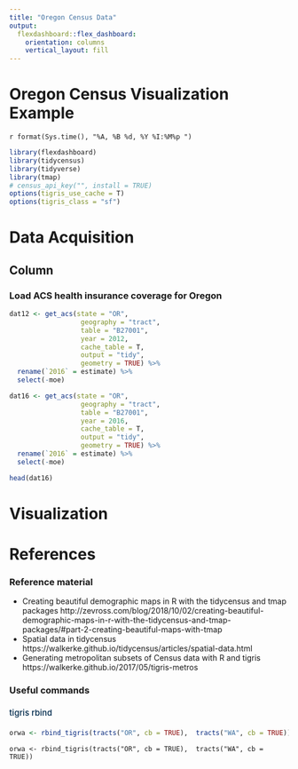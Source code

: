 ```yaml
---
title: "Oregon Census Data"
output: 
  flexdashboard::flex_dashboard:
    orientation: columns
    vertical_layout: fill
---
```


<style type="text/css">

.navbar-inverse .navbar-nav>.active>a, .navbar-inverse .navbar-nav>.active>a:hover, .navbar-inverse .navbar-nav>.active>a:focus {
color: #fbb034;
background-color: #00467f;
border-color: #002a4c;
font-weight: 900;
}

.chart-title {
    border-bottom: 1px solid #d7d7d7;
    color: #333333;
    font-size: 20px;
    font-weight: 700;
    padding: 7px 10px 4px;
}

.heading-level1 {  /* chart_title  */
   color: #00467f;
    font-size: 18px;
    font-weight: 500;
}

h4, .h4 {
   color: #002a4c;
    font-size: 15px;
    font-weight: 550;
}

a:visited {
   color: rgb(50%, 0%, 50%);
}

</style>

<h1>Oregon Census Visualization Example</h1>
`r format(Sys.time(), "%A, %B %d, %Y %I:%M%p ")`


```r
library(flexdashboard)
library(tidycensus)
library(tidyverse)
library(tmap)
# census_api_key("", install = TRUE)
options(tigris_use_cache = T)
options(tigris_class = "sf")

```

Data Acquisition
=======================================


Column {data-width=650}
-----------------------------------------------------------------------

### Load ACS health insurance coverage for Oregon

```r
dat12 <- get_acs(state = "OR",
                  geography = "tract", 
                  table = "B27001",
                  year = 2012,
                  cache_table = T,
                  output = "tidy",
                  geometry = TRUE) %>%
  rename(`2016` = estimate) %>%
  select(-moe)

dat16 <- get_acs(state = "OR",
                  geography = "tract", 
                  table = "B27001",
                  year = 2016,
                  cache_table = T,
                  output = "tidy",
                  geometry = TRUE) %>%
  rename(`2016` = estimate) %>%
  select(-moe)

head(dat16)

```

### 



Visualization
=======================================


References
=======================================

### Reference material

* Creating beautiful demographic maps in R with the tidycensus and tmap packages http://zevross.com/blog/2018/10/02/creating-beautiful-demographic-maps-in-r-with-the-tidycensus-and-tmap-packages/#part-2-creating-beautiful-maps-with-tmap
* Spatial data in tidycensus https://walkerke.github.io/tidycensus/articles/spatial-data.html
* Generating metropolitan subsets of Census data with R and tigris https://walkerke.github.io/2017/05/tigris-metros

### Useful commands

#### tigris rbind

```r
orwa <- rbind_tigris(tracts("OR", cb = TRUE),  tracts("WA", cb = TRUE))
```

```
orwa <- rbind_tigris(tracts("OR", cb = TRUE),  tracts("WA", cb = TRUE))
```

 
